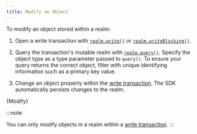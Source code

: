 ```yaml
---
title: Modify an Object
---
```



To modify an object stored within a realm:

1. Open a write transaction with [`realm.write()`](https://www.mongodb.com/docs/realm-sdks/kotlin/latest/library-base/-realm%20-kotlin%20-multiplatform%20-s-d-k/io.realm/-realm/write.html)
   or [`realm.writeBlocking()`](https://www.mongodb.com/docs/realm-sdks/kotlin/latest/library-base/-realm%20-kotlin%20-multiplatform%20-s-d-k/io.realm/-realm/write-blocking.html).

1. Query the transaction's mutable realm with [`realm.query()`](https://www.mongodb.com/docs/realm-sdks/kotlin/latest/library-base/-realm%20-kotlin%20-multiplatform%20-s-d-k/io.realm.query/-realm-query/query.html).
   Specify the object type as a type parameter passed to `query()`.
   To ensure your query returns the correct object, filter with unique
   identifying information such as a primary key value.

1. Change an object property within the
   [write transaction](/sdk/kotlin/realm-database/write-transactions).
   The SDK automatically persists changes to the realm.

<CodeBlock language="kotlin">{Modify}</CodeBlock>

:::note

You can only modify objects in a realm within a
[write transaction](/sdk/kotlin/realm-database/write-transactions).
:::
